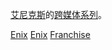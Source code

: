 [[艾尼克斯|艾尼克斯]]的[[跨媒體製作|跨媒体系列]]。

[[Category:史克威尔艾尼克斯跨媒体制作|Enix]]
[[Category:各公司电子游戏跨媒体制作|Enix]]
[[Category:艾尼克斯|Franchise]]